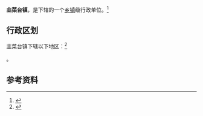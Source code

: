 {{中国乡级行政区|21/03/21/109/000}}

'''韭菜台镇'''，是{{PRC admin/fullname|21/03/21/109/000|3}}下辖的一个[[乡镇|乡镇]]级行政单位。<ref>{{PRC admin/ref sgc|{{PRC admin/parent|21/03/21/109/000}}}}</ref>

== 行政区划 ==

韭菜台镇下辖以下地区：<ref>{{PRC admin/ref sgc|21/03/21/109/000}}</ref>

{{PRC admin/children|21/03/21/109/000}}。

== 参考资料 ==

{{reflist}}

{{行政区划小作品}}
{{PRC admin/navcat|21/03/21/109/000}}